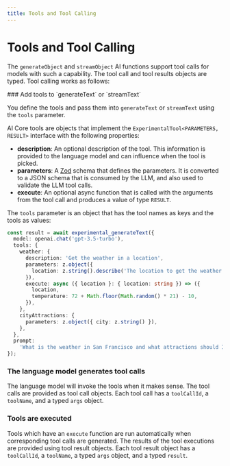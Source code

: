 ```yaml
---
title: Tools and Tool Calling
---
```



# Tools and Tool Calling

The `generateObject` and `streamObject` AI functions support tool calls for models with such a capability.
The tool call and tool results objects are typed.
Tool calling works as follows:

<Steps>
### Add tools to `generateText` or `streamText`

You define the tools and pass them into `generateText` or `streamText` using the `tools` parameter.

AI Core tools are objects that implement the `ExperimentalTool<PARAMETERS, RESULT>` interface with the following properties:

- **description**: An optional description of the tool. This information is provided to the language model and can influence when the tool is picked.
- **parameters**: A [Zod](https://zod.dev/) schema that defines the parameters. It is converted to a JSON schema that is consumed by the LLM, and also used to validate the LLM tool calls.
- **execute**: An optional async function that is called with the arguments from the tool call and produces a value of type `RESULT`.

The `tools` parameter is an object that has the tool names as keys and the tools as values:

```ts {3-17}
const result = await experimental_generateText({
  model: openai.chat('gpt-3.5-turbo'),
  tools: {
    weather: {
      description: 'Get the weather in a location',
      parameters: z.object({
        location: z.string().describe('The location to get the weather for'),
      }),
      execute: async ({ location }: { location: string }) => ({
        location,
        temperature: 72 + Math.floor(Math.random() * 21) - 10,
      }),
    },
    cityAttractions: {
      parameters: z.object({ city: z.string() }),
    },
  },
  prompt:
    'What is the weather in San Francisco and what attractions should I visit?',
});
```

### The language model generates tool calls

The language model will invoke the tools when it makes sense.
The tool calls are provided as tool call objects.
Each tool call has a `toolCallId`, a `toolName`, and a typed `args` object.

### Tools are executed

Tools which have an `execute` function are run automatically when corresponding tool calls are generated.
The results of the tool executions are provided using tool result objects.
Each tool result object has a `toolCallId`, a `toolName`, a typed `args` object, and a typed `result`.

</Steps>
